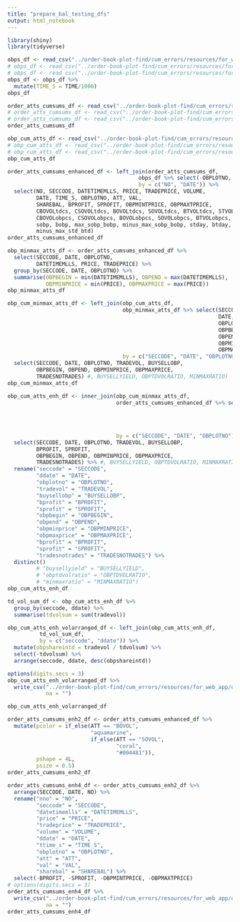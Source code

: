 ```yaml
---
title: "prepare_bal_testing_dfs"
output: html_notebook
---
```



```r
library(shiny)
library(tidyverse)
```
```r
obps_df <- read_csv("../order-book-plot-find/cum_errors/resources/for_web_app/LKOH-GMKN-2007-10-08-09_obps.csv")
# obps_df <- read_csv("../order-book-plot-find/cum_errors/resources/for_web_app/LKOH-2007-10-08_obps.csv")
# obps_df <- read_csv("../order-book-plot-find/cum_errors/resources/for_web_app/s1_s2_2007_obps.csv")
obps_df <- obps_df %>% 
  mutate(TIME_S = TIME/1000)
obps_df
```


```r
order_atts_cumsums_df <- read_csv("../order-book-plot-find/cum_errors/resources/for_web_app/LKOH-GMKN-2007-10-08-09_order_atts_cumsums.csv")
# order_atts_cumsums_df <- read_csv("../order-book-plot-find/cum_errors/resources/for_web_app/LKOH-2007-10-08_order_atts_cumsums.csv")
# order_atts_cumsums_df <- read_csv("../order-book-plot-find/cum_errors/resources/for_web_app/s1_s2_2007_order_atts_cumsums.csv")
order_atts_cumsums_df
```

```r
obp_cum_atts_df <- read_csv("../order-book-plot-find/cum_errors/resources/for_web_app/LKOH-GMKN-2007-10-08-09_obp_cum_atts.csv")
# obp_cum_atts_df <- read_csv("../order-book-plot-find/cum_errors/resources/for_web_app/LKOH-2007-10-08_obp_cum_atts.csv")
# obp_cum_atts_df <- read_csv("../order-book-plot-find/cum_errors/resources/for_web_app/s1_s2_2007_obp_cum_atts.csv")
obp_cum_atts_df
```

```r
order_atts_cumsums_enhanced_df <- left_join(order_atts_cumsums_df, 
                                         obps_df %>% select(-OBPLOTNO, -SECCODE), 
                                         by = c("NO", "DATE")) %>% 
  select(NO, SECCODE, DATETIMEMLLS, PRICE, TRADEPRICE, VOLUME, 
         DATE, TIME_S, OBPLOTNO, ATT, VAL, 
         SHAREBAL, BPROFIT, SPROFIT, OBPMINTPRICE, OBPMAXTPRICE,
         CBOVOLtdcs, CSOVOLtdcs, BOVOLtdcs, SOVOLtdcs, BTVOLtdcs, STVOLtdcs, 
         CBOVOLobpcs, CSOVOLobpcs, BOVOLobpcs, SOVOLobpcs, BTVOLobpcs, STVOLobpcs,
         sobp, bobp, max_sobp_bobp, minus_max_sobp_bobp, stday, btday, max_std_btd,
         minus_max_std_btd)
order_atts_cumsums_enhanced_df
```

```r
obp_minmax_atts_df <- order_atts_cumsums_enhanced_df %>% 
  select(SECCODE, DATE, OBPLOTNO,
         DATETIMEMLLS, PRICE, TRADEPRICE) %>% 
  group_by(SECCODE, DATE, OBPLOTNO) %>% 
  summarise(OBPBEGIN = min(DATETIMEMLLS), OBPEND = max(DATETIMEMLLS), 
            OBPMINPRICE = min(PRICE), OBPMAXPRICE = max(PRICE))
obp_minmax_atts_df
```

```r
obp_cum_minmax_atts_df <- left_join(obp_cum_atts_df, 
                                    obp_minmax_atts_df %>% select(SECCODE,
                                                                  DATE,
                                                                  OBPLOTNO,
                                                                  OBPBEGIN,
                                                                  OBPEND,
                                                                  OBPMINPRICE,
                                                                  OBPMAXPRICE),
                                    by = c("SECCODE", "DATE", "OBPLOTNO")) %>% 
  select(SECCODE, DATE, OBPLOTNO, TRADEVOL, BUYSELLOBP,
         OBPBEGIN, OBPEND, OBPMINPRICE, OBPMAXPRICE,
         TRADESNOTRADES) #, BUYSELLYIELD, OBPTDVOLRATIO, MINMAXRATIO)
obp_cum_minmax_atts_df
```

```r
obp_cum_atts_enh_df <- inner_join(obp_cum_minmax_atts_df,
                                  order_atts_cumsums_enhanced_df %>% select(SECCODE,
                                                                            DATE,
                                                                            OBPLOTNO,
                                                                            BPROFIT,
                                                                            SPROFIT),
                                  by = c("SECCODE", "DATE", "OBPLOTNO")) %>% 
  select(SECCODE, DATE, OBPLOTNO, TRADEVOL, BUYSELLOBP,
         BPROFIT, SPROFIT,
         OBPBEGIN, OBPEND, OBPMINPRICE, OBPMAXPRICE,
         TRADESNOTRADES) %>% #, BUYSELLYIELD, OBPTDVOLRATIO, MINMAXRATIO) %>% 
  rename("seccode" = "SECCODE",
         "ddate" = "DATE",
         "obplotno" = "OBPLOTNO",
         "tradevol" = "TRADEVOL",
         "buysellobp" = "BUYSELLOBP",
         "bprofit" = "BPROFIT",
         "sprofit" = "SPROFIT",
         "obpbegin" = "OBPBEGIN",
         "obpend" = "OBPEND",
         "obpminprice" = "OBPMINPRICE",
         "obpmaxprice" = "OBPMAXPRICE",
         "bprofit" = "BPROFIT",
         "sprofit" = "SPROFIT",
         "tradesnotrades" = "TRADESNOTRADES") %>% 
  distinct()
         # "buysellyield" = "BUYSELLYIELD",
         # "obptdvolratio" = "OBPTDVOLRATIO",
         # "minmaxratio" = "MINMAXRATIO")
obp_cum_atts_enh_df
```

```r
td_vol_sum_df <- obp_cum_atts_enh_df %>% 
  group_by(seccode, ddate) %>% 
  summarise(tdvolsum = sum(tradevol))

obp_cum_atts_enh_volarranged_df <- left_join(obp_cum_atts_enh_df,
          td_vol_sum_df,
          by = c("seccode", "ddate")) %>% 
  mutate(obpshareintd = tradevol / tdvolsum) %>% 
  select(-tdvolsum) %>% 
  arrange(seccode, ddate, desc(obpshareintd))

options(digits.secs = 3)
obp_cum_atts_enh_volarranged_df %>%
  write_csv("../order-book-plot-find/cum_errors/resources/for_web_app/obp_cum_atts_enh_df.csv",
            na = "")

obp_cum_atts_enh_volarranged_df
```

```r
order_atts_cumsums_enh2_df <- order_atts_cumsums_enhanced_df %>% 
  mutate(pcolor = if_else(ATT == "BOVOL", 
                          "aquamarine", 
                          if_else(ATT == "SOVOL",
                                  "coral",
                                  "#004481")),
         pshape = 4L,
         psize = 0.5)
order_atts_cumsums_enh2_df
```

```r
order_atts_cumsums_enh4_df <- order_atts_cumsums_enh2_df %>% 
  arrange(SECCODE, DATE, NO) %>% 
  rename("nno" = "NO",
         "seccode" = "SECCODE",
         "datetimemlls" = "DATETIMEMLLS",
         "price" = "PRICE",
         "tradeprice" = "TRADEPRICE",
         "volume" = "VOLUME",
         "ddate" = "DATE",
         "ttime_s" = "TIME_S",
         "obplotno" = "OBPLOTNO",
         "att" = "ATT",
         "val" = "VAL",
         "sharebal" = "SHAREBAL") %>% 
  select(-BPROFIT, -SPROFIT, -OBPMINTPRICE, -OBPMAXTPRICE)
# options(digits.secs = 3)
order_atts_cumsums_enh4_df %>%
  write_csv("../order-book-plot-find/cum_errors/resources/for_web_app/order_atts_cumsums_enh4_df.csv",
            na = "")
order_atts_cumsums_enh4_df
```

